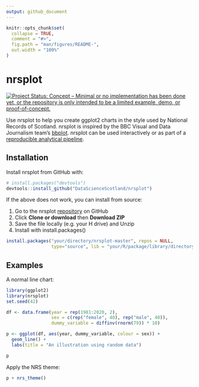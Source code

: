 ```yaml
---
output: github_document
---
```


<!-- README.md is generated from README.Rmd. Please edit that file -->

```r
knitr::opts_chunk$set(
  collapse = TRUE,
  comment = "#>",
  fig.path = "man/figures/README-",
  out.width = "100%"
)
```
# nrsplot

[![Project Status: Concept – Minimal or no implementation has been done yet, or the repository is only intended to be a limited example, demo, or proof-of-concept.](https://www.repostatus.org/badges/latest/concept.svg)](https://www.repostatus.org/#concept)

Use nrsplot to help you create ggplot2 charts in the style used by National Records of Scotland. nrsplot is inspired by the BBC Visual and Data Journalism team's [bbplot](https://medium.com/bbc-visual-and-data-journalism/how-the-bbc-visual-and-data-journalism-team-works-with-graphics-in-r-ed0b35693535). nrsplot can be used interactively or as part of a [reproducible analytical pipeline](https://ukgovdatascience.github.io/rap_companion/).

## Installation

Install nrsplot from GitHub with:

```r
# install.packages("devtools")
devtools::install_github("DataScienceScotland/nrsplot")
```

If the above does not work, you can install from source:

1. Go to the nrsplot [repository](https://github.com/DataScienceScotland/nrsplot) on GitHub
1. Click **Clone or download** then **Download ZIP**
1. Save the file locally (e.g. your H drive) and Unzip
1. Install with install.packages()

```r
install.packages("your/directory/nrsplot-master", repos = NULL,
                 type="source", lib = "your/R/package/library/directory")
```

## Examples

A normal line chart:
```r
library(ggplot2)
library(nrsplot)
set.seed(42)

df <- data.frame(year = rep(1981:2020, 2),
                 sex = c(rep("female", 40), rep("male", 40)),
                 dummy_variable = diffinv(rnorm(79)) * 10)

p <- ggplot(df, aes(year, dummy_variable, colour = sex)) +
  geom_line() +
  labs(title = "An illustration using random data")

p
```

Apply the NRS theme:

```r
p + nrs_theme()
```
